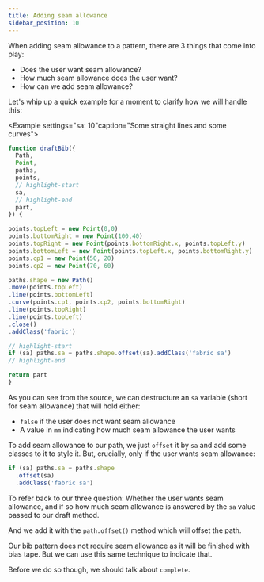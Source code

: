 ```yaml
---
title: Adding seam allowance
sidebar_position: 10
---
```


When adding seam allowance to a pattern, there are 3 things that come into play:

- Does the user want seam allowance?
- How much seam allowance does the user want?
- How can we add seam allowance?

Let's whip up a quick example for a moment to clarify how we will handle this:

<Example settings="sa: 10"caption="Some straight lines and some curves">
```design/src/bib.mjs
function draftBib({
  Path,
  Point,
  paths,
  points,
  // highlight-start
  sa,
  // highlight-end
  part,
}) {

points.topLeft = new Point(0,0)
points.bottomRight = new Point(100,40)
points.topRight = new Point(points.bottomRight.x, points.topLeft.y)
points.bottomLeft = new Point(points.topLeft.x, points.bottomRight.y)
points.cp1 = new Point(50, 20)
points.cp2 = new Point(70, 60)

paths.shape = new Path()
.move(points.topLeft)
.line(points.bottomLeft)
.curve(points.cp1, points.cp2, points.bottomRight)
.line(points.topRight)
.line(points.topLeft)
.close()
.addClass('fabric')

// highlight-start
if (sa) paths.sa = paths.shape.offset(sa).addClass('fabric sa')
// highlight-end

return part
}

````
</Example>

As you can see from the source, we can destructure an `sa` variable (short for
seam allowance) that will hold either:

- `false` if the user does not want seam allowance
- A value in `mm` indicating how much seam allowance the user wants

To add seam allowance to our path, we just `offset` it by `sa` and add
some classes to it to style it. But, crucially, only if the user wants
seam allowance:

```mjs
if (sa) paths.sa = paths.shape
  .offset(sa)
  .addClass('fabric sa')
````

To refer back to our three question: Whether the user wants seam allowance, and
if so how much seam allowance is answered by the `sa` value passed to our draft
method.

And we add it with the `path.offset()` method which will offset the path.

Our bib pattern does not require seam allowance as it will be finished with
bias tape. But we can use this same technique to indicate that.

Before we do so though, we should talk about `complete`.
